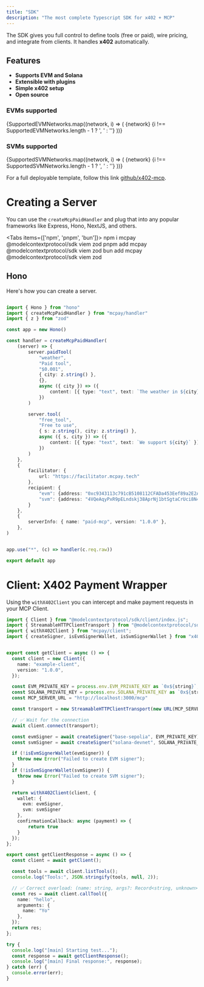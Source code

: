 ```yaml
---
title: "SDK"
description: "The most complete Typescript SDK for x402 + MCP"
---
```


The SDK gives you full control to define tools (free or paid), wire pricing, and integrate from clients. It handles **x402** automatically.

## Features

- **Supports EVM and Solana**
- **Extensible with plugins**
- **Simple x402 setup**
- **Open source**



### EVMs supported

<Card>
{SupportedEVMNetworks.map((network, i) => (
  <span key={network}>
    {network}
    {i !== SupportedEVMNetworks.length - 1 ? ', ' : ''}
  </span>
))}
</Card>

### SVMs supported

<Card>
{SupportedSVMNetworks.map((network, i) => (
  <span key={network}>
    {network}
    {i !== SupportedSVMNetworks.length - 1 ? ', ' : ''}
  </span>
))}
</Card>


For a full deployable template, follow this link [github/x402-mcp](https://github.com/microchipgnu/x402-mcp).

# Creating a Server

You can use the `createMcpPaidHandler` and plug that into any popular frameworks like Express, Hono, NextJS, and others.


<Tabs items={['npm', 'pnpm', 'bun']}>
  <Tab value="npm">npm i mcpay @modelcontextprotocol/sdk viem zod</Tab>
  <Tab value="pnpm">pnpm add mcpay @modelcontextprotocol/sdk viem zod</Tab>
  <Tab value="bun">bun add mcpay @modelcontextprotocol/sdk viem zod</Tab>
</Tabs>

## Hono

Here's how you can create a server.

```ts

import { Hono } from "hono"
import { createMcpPaidHandler } from "mcpay/handler"
import { z } from "zod"

const app = new Hono()

const handler = createMcpPaidHandler(
    (server) => {
        server.paidTool(
            "weather",
            "Paid tool",
            "$0.001",
            { city: z.string() },
            {},
            async ({ city }) => ({
                content: [{ type: "text", text: `The weather in ${city} is sunny` }],
            })
        )

        server.tool(
            "free_tool",
            "Free to use",
            { s: z.string(), city: z.string() },
            async ({ s, city }) => ({
                content: [{ type: "text", text: `We support ${city}` }],
            })
        )
    },
    {
        facilitator: {
            url: "https://facilitator.mcpay.tech"
        },
        recipient: {
            "evm": {address: "0xc9343113c791cB5108112CFADa453Eef89a2E2A2", isTestnet: true},
            "svm": {address: "4VQeAqyPxR9pELndskj38AprNj1btSgtaCrUci8N4Mdg", isTestnet: true}
        }
    },
    {
        serverInfo: { name: "paid-mcp", version: "1.0.0" },
    },
)


app.use("*", (c) => handler(c.req.raw))

export default app

```


# Client: X402 Payment Wrapper

Using the `withX402Client` you can intercept and make payment requests in your MCP Client. 

```ts
import { Client } from "@modelcontextprotocol/sdk/client/index.js";
import { StreamableHTTPClientTransport } from "@modelcontextprotocol/sdk/client/streamableHttp.js";
import { withX402Client } from "mcpay/client";
import { createSigner, isEvmSignerWallet, isSvmSignerWallet } from "x402/types";


export const getClient = async () => {
  const client = new Client({
    name: "example-client",
    version: "1.0.0",
  });

  const EVM_PRIVATE_KEY = process.env.EVM_PRIVATE_KEY as `0x${string}`;
  const SOLANA_PRIVATE_KEY = process.env.SOLANA_PRIVATE_KEY as `0x${string}`;
  const MCP_SERVER_URL = "http://localhost:3000/mcp"

  const transport = new StreamableHTTPClientTransport(new URL(MCP_SERVER_URL));

  // ✅ Wait for the connection
  await client.connect(transport);

  const evmSigner = await createSigner("base-sepolia", EVM_PRIVATE_KEY);
  const svmSigner = await createSigner("solana-devnet", SOLANA_PRIVATE_KEY);

  if (!isEvmSignerWallet(evmSigner)) {
    throw new Error("Failed to create EVM signer");
  }
  if (!isSvmSignerWallet(svmSigner)) {
    throw new Error("Failed to create SVM signer");
  }

  return withX402Client(client, {
    wallet: {
      evm: evmSigner,
      svm: svmSigner
    },
    confirmationCallback: async (payment) => {
        return true
    }
  });
};

export const getClientResponse = async () => {
  const client = await getClient();

  const tools = await client.listTools();
  console.log("Tools:", JSON.stringify(tools, null, 2));

  // ✅ Correct overload: (name: string, args?: Record<string, unknown>)
  const res = await client.callTool({
    name: "hello",
    arguments: {
      name: "Yo"
    },
  });
  return res;
};

try {
  console.log("[main] Starting test...");
  const response = await getClientResponse();
  console.log("[main] Final response:", response);
} catch (err) {
  console.error(err);
}
```